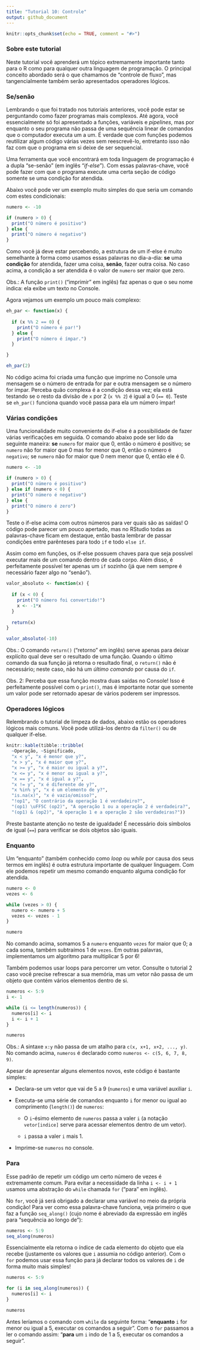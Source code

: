 ```yaml
---
title: "Tutorial 10: Controle"
output: github_document
---
```


```r
knitr::opts_chunk$set(echo = TRUE, comment = "#>")
```

### Sobre este tutorial

Neste tutorial você aprenderá um tópico extremamente importante tanto para o R
como para qualquer outra linguagem de programação. O principal conceito abordado
será o que chamamos de "controle de fluxo", mas tangencialmente também serão
apresentados operadores lógicos.

### Se/senão

Lembrando o que foi tratado nos tutoriais anteriores, você pode estar se perguntando
como fazer programas mais complexos. Até agora, você essencialmente só foi
apresentado a funções, variáveis e *pipelines*, mas por enquanto o seu programa
não passa de uma sequência linear de comandos que o computador executa um a um.
É verdade que com funções podemos reutilizar algum código várias vezes sem
reescrevê-lo, entretanto isso não faz com que o programa em si deixe de ser sequencial.

Uma ferramenta que você encontrará em toda linguagem de programação é a dupla
"se-senão" (em inglês "*if-else*"). Com essas palavras-chave, você pode fazer
com que o programa execute uma certa seção de código somente se uma condição
for atendida.

Abaixo você pode ver um exemplo muito simples do que seria um comando com estes
condicionais:

```r
numero <- -10

if (numero > 0) {
  print("O número é positivo")
} else {
  print("O número é negativo")
}
```

Como você já deve estar percebendo, a estrutura de um if-else é muito semelhante
à forma como usamos essas palavras no dia-a-dia: **se** uma **condição** for
atendida, fazer uma coisa, **senão**, fazer outra coisa. No caso acima, a condição
a ser atendida é o valor de `numero` ser maior que zero.

Obs.: A função `print()` ("imprimir" em inglês) faz apenas o que o seu nome
indica: ela exibe um texto no Console.

Agora vejamos um exemplo um pouco mais complexo:

```r
eh_par <- function(x) {
  
  if (x %% 2 == 0) {
    print("O número é par!")
  } else {
    print("O número é ímpar.")
  }

}

eh_par(2)
```

No código acima foi criada uma função que imprime no Console uma mensagem se o
número de entrada for par e outra mensagem se o número for ímpar. Perceba quão
complexa é a condição dessa vez; ela está testando se o resto da divisão de `x`
por 2 (`x %% 2`) é igual a 0 (`== 0`). Teste se `eh_par()` funciona quando você
passa para ela um número ímpar!

### Várias condições

Uma funcionalidade muito conveniente do if-else é a possibilidade de fazer
várias verificações em seguida. O comando abaixo pode ser lido da seguinte
maneira: **se** `numero` for maior que 0, então o número é positivo; se
`numero` não for maior que 0 mas for menor que 0, então o número é `negativo`;
se `numero` não for maior que 0 nem menor que 0, então ele é 0.

```r
numero <- -10

if (numero > 0) {
  print("O número é positivo")
} else if (numero < 0) {
  print("O número é negativo")
} else {
  print("O número é zero")
}
```

Teste o if-else acima com outros números para ver quais são as saídas! O código
pode parecer um pouco apertado, mas no RStudio todas as palavras-chave ficam em
destaque, então basta lembrar de passar condições entre parênteses para todo `if`
e todo `else if`.

Assim como em funções, os if-else possuem chaves para que seja possível
executar mais de um comando dentro de cada corpo. Além disso, é perfeitamente
possível ter apenas um `if` sozinho (já que nem sempre é necessário fazer algo
no "senão").

```r
valor_absoluto <- function(x) {
  
  if (x < 0) {
    print("O número foi convertido!")
    x <- -1*x
  }
  
  return(x)
}

valor_absoluto(-10)
```

Obs.: O comando `return()` ("retorno" em inglês) serve apenas para deixar
explícito qual deve ser o resultado de uma função. Quando o último comando
da sua função já retorna o resultado final, o `return()` não é necessário;
neste caso, não há um *último comando* por causa do `if`.

Obs. 2: Perceba que essa função mostra duas saídas no Console! Isso é
perfeitamente possível com o `print()`, mas é importante notar que somente
um valor pode ser retornado apesar de vários poderem ser impressos.

### Operadores lógicos

Relembrando o tutorial de limpeza de dados, abaixo estão os operadores lógicos
mais comuns. Você pode utilizá-los dentro da `filter()` ou de qualquer if-else.

```r
knitr::kable(tibble::tribble(
  ~Operação, ~Significado,
  "x < y", "x é menor que y?",
  "x > y", "x é maior que y?",
  "x >= y", "x é maior ou igual a y?",
  "x <= y", "x é menor ou igual a y?",
  "x == y", "x é igual a y?",
  "x != y", "x é diferente de y?",
  "x %in% y", "x é um elemento de y?",
  "is.na(x)", "x é vazio/omisso?",
  "!op1", "O contrário da operação 1 é verdadeiro?",
  "(op1) \uFF5C (op2)", "A operação 1 ou a operação 2 é verdadeira?",
  "(op1) & (op2)", "A operação 1 e a operação 2 são verdadeiras?"))
```

Preste bastante atenção no teste de igualdade! É necessário dois símbolos de
igual (`==`) para verificar se dois objetos são iguais.

### Enquanto

Um "enquanto" (também conhecido como *loop* ou *while* por causa dos seus termos
em inglês) é outra estrutura importante de qualquer linguagem. Com ele podemos
repetir um mesmo comando enquanto alguma condição for atendida.

```r
numero <- 0
vezes <- 6

while (vezes > 0) {
  numero <- numero + 5
  vezes <- vezes - 1
}

numero
```

No comando acima, somamos 5 a `numero` enquanto `vezes` for maior que 0; a cada
soma, também subtraímos 1 de `vezes`. Em outras palavras, implementamos um
algoritmo para multiplicar 5 por 6!

Também podemos usar loops para percorrer um vetor. Consulte o tutorial 2
caso você precise refrescar a sua memória, mas um vetor não passa de um objeto
que contém vários elementos dentro de si.

```r
numeros <- 5:9
i <- 1

while (i <= length(numeros)) {
  numeros[i] <- i
  i <- i + 1
}

numeros
```

Obs.: A sintaxe `x:y` não passa de um atalho para `c(x, x+1, x+2, ..., y)`. No
comando acima, `numeros` é declarado como `numeros <- c(5, 6, 7, 8, 9)`.

Apesar de apresentar alguns elementos novos, este código é bastante simples:

- Declara-se um vetor que vai de 5 a 9 (`numeros`) e uma variável auxiliar `i`.

- Executa-se uma série de comandos enquanto `i` for menor ou igual ao comprimento
(`length()`) de `numeros`:

  - O `i`-ésimo elemento de `numeros` passa a valer `i` (a notação
  `vetor[indice]` serve para acessar elementos dentro de um vetor).
  
  - `i` passa a valer `i` mais 1.
  
- Imprime-se `numeros` no console.

### Para

Esse padrão de repetir um código um certo número de vezes é extremamente comum.
Para evitar a necessidade da linha `i <- i + 1` usamos uma abstração do
`while` chamada `for` ("para" em inglês).

No `for`, você já será obrigado a declarar uma variável no meio da própria
condição! Para ver como essa palavra-chave funciona, veja primeiro o que faz
a função `seq_along()` (cujo nome é abreviado da expressão em inglês para
"sequência ao longo de"):

```r
numeros <- 5:9
seq_along(numeros)
```

Essencialmente ela retorna o índice de cada elemento do objeto que ela recebe
(justamente os valores que `i` assumia no código anterior). Com o `for` podemos
usar essa função para já declarar todos os valores de `i` de forma muito mais
simples!

```r
numeros <- 5:9

for (i in seq_along(numeros)) {
  numeros[i] <- i
}

numeros
```

Antes leríamos o comando com `while` da seguinte forma: "**enquanto** `i` for
menor ou igual a 5, executar os comandos a seguir". Com o `for` passamos a ler
o comando assim: "**para** um `i` indo de 1 a 5, executar os comandos a seguir".
